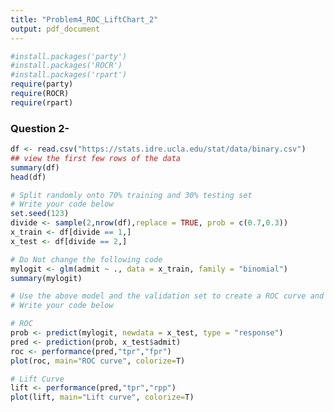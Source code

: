 ```yaml
---
title: "Problem4_ROC_LiftChart_2"
output: pdf_document
---
```


```r
#install.packages('party')
#install.packages('ROCR')
#install.packages('rpart')
require(party)
require(ROCR)
require(rpart)
```

### Question 2-

```r
df <- read.csv("https://stats.idre.ucla.edu/stat/data/binary.csv")
## view the first few rows of the data
summary(df)
head(df)
```

```r
# Split randomly onto 70% training and 30% testing set
# Write your code below
set.seed(123)
divide <- sample(2,nrow(df),replace = TRUE, prob = c(0.7,0.3))
x_train <- df[divide == 1,]
x_test <- df[divide == 2,]
```

```r
# Do Not change the following code
mylogit <- glm(admit ~ ., data = x_train, family = "binomial")
summary(mylogit)
```



```r
# Use the above model and the validation set to create a ROC curve and Lift Chrat(Gaine chart)
# Write your code below

# ROC
prob <- predict(mylogit, newdata = x_test, type = "response")
pred <- prediction(prob, x_test$admit)
roc <- performance(pred,"tpr","fpr")
plot(roc, main="ROC curve", colorize=T)
```

```r
# Lift Curve
lift <- performance(pred,"tpr","rpp")
plot(lift, main="Lift curve", colorize=T)
```

